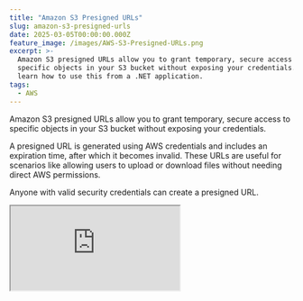 ```yaml
---
title: "Amazon S3 Presigned URLs"
slug: amazon-s3-presigned-urls
date: 2025-03-05T00:00:00.000Z
feature_image: /images/AWS-S3-Presigned-URLs.png
excerpt: >-
  Amazon S3 presigned URLs allow you to grant temporary, secure access to
  specific objects in your S3 bucket without exposing your credentials. Let's
  learn how to use this from a .NET application.
tags:
  - AWS
---
```

Amazon S3 presigned URLs allow you to grant temporary, secure access to specific objects in your S3 bucket without exposing your credentials.

A presigned URL is generated using AWS credentials and includes an expiration time, after which it becomes invalid. These URLs are useful for scenarios like allowing users to upload or download files without needing direct AWS permissions.

Anyone with valid security credentials can create a presigned URL.

<iframe src="https://www.youtube.com/embed/ZhhZm8nlMWE?feature=oembed" />

In this post, let's

-   Explore Amazon S3 Presigned URLs
-   Learn how to enable S3 Presigned URLs
-   Discover use cases to improve application performance

Thanks to AWS for sponsoring this article in my [.NET on AWS Series](/blog/tag/aws/).

## Generate Presigned URL From AWS Console

To generate a presigned URL for an existing object in Amazon S3, navigate to the file in S3.

Under Object Actions → Share with a presigned URL you can generate a URL to share.

![](/images/image.png)

Navigate to the file in Amazon S3 Console, and under Object actions → Share with a presigned URL, you can generate a URL to share the file with anyone

It prompts a dialog to specify the time interval until the presigned URL expires. You can select the time in either minutes or hours.

<Figure src="/images/image-1.png" caption="Time interval until the presigned URL expires when creating a presigned URL from AWS Console." />

Once created, the presigned URL is copied to your clipboard. You can use/share the link to anyone to access the shared file.

## Generate _GET_ Presigned URL From Code

You can also generate a presigned URL from code. Let's use the `AmazonS3Client` from the [AWSSDK.S3](https://www.nuget.org/packages/AWSSDK.S3) NuGet package for this.

<BlogLink
  href="/blog/amazon-s3-dotnet/"
  title="Amazon S3 For the .NET Developer: How to Easily Get Started"
  description="Learn how to get started with Amazon S3 from a .NET Core application. We will learn how to store and retrieve data from the storage, important concepts to be aware of while using S3."
  authorImage="/images/logo-512x512-19.png"
  authorName="Rahul Nath"
  authorTitle="Rahul Pulikkot Nath"
  featureImage="/images/storage-box-2.jpg"
/>

Below is a minimal API endpoint that takes in a S3 object key name as string and generates a presigned URL to view the file.

the `GetPresignedURLAsync` method takes in an S3 object key, the bucket name, the HTTP action associated (in this case `GET`), and also an expiry duration.

```csharp
app.MapGet("/get-presigned-url", async (
        [FromQuery] string key,
        IAmazonS3 s3Client,
        CancellationToken cancellationToken) =>
    {
        var presignedUrl = await s3Client.GetPreSignedURLAsync(new GetPreSignedUrlRequest()
        {
            BucketName = "<your-bucket-name>",
            Key = key,
            Verb = HttpVerb.GET,
            Expires = DateTime.UtcNow.AddMinutes(1)
        });

        return new {url = presignedUrl};
    })
    .WithName("GetPreSignedUrl")
    .DisableAntiforgery()
    .WithOpenApi();

```

It generates a presigned URL to view the specified file from the bucket, very similar to the one we created from the AWS Console.

<BlogLink
  href="/blog/amazon-credentials-dotnet/"
  title="Learn How To Manage Credentials When Building .NET Application on AWS"
  description="Learn different ways to set up and manage credentials and sensitive information when building .NET applications on AWS. We will also touch upon some of the tools and utilities that I have set up on my local development machine to make working with AWS easier."
  authorImage="/images/logo-512x512-20.png"
  authorName="Rahul Nath"
  authorTitle="Rahul Pulikkot Nath"
  featureImage="/images/secure-key-2.jpg"
/>

To generate the pre-signed URL, the application must have access to the specified bucket and file.

## Generate _PUT_ Presigned URL From Code

We can also upload files into an S3 bucket using PreSigned URLs, like viewing a file.

However, uploading a file to S3 is split into two steps.

-   Generate a presigned URL to upload
-   Upload the file using presigned URL

Generating a presigned URL is very similar to the code previously, except that we use the HTTP `PUT` verb.

```csharp
app.MapGet("/get-presigned-url-for-upload", async (
        [FromQuery] string key,
        IAmazonS3 s3Client,
        CancellationToken cancellationToken) =>
    {
        var presignedUrl = await s3Client.GetPreSignedURLAsync(new GetPreSignedUrlRequest()
        {
            BucketName = "<your-bucket-name>",
            Key = key,
            Verb = HttpVerb.PUT,
            Expires = DateTime.UtcNow.AddMinutes(1)
        });

        return new {url = presignedUrl};
    })
    .WithName("GetPreSignedUrlForUpload")
    .DisableAntiforgery()
    .WithOpenApi();

```

Like before, we need to specify a key to upload the file, which becomes the object key in Amazon S3 once uploaded.

The above code will return a presigned URL that you can use to upload a file.

### Amazon S3 Bucket and CORS

If you are using the `PUT` presigned URL to upload a file from a web page directly, you must ensure that CORS is enabled on the S3 bucket.

This is because the webpage is running under a different host and is trying to access the URL on a different host (\*.amazonaws.com) to upload a file.

<BlogLink
  href="/blog/asp-net-core-cors-demystified/"
  title="Understand CORS and Learn How to Enable it for Your ASP NET API"
  description="Cross Origin Resource Sharing or CORS in short is a W3C standard that allows a server to relax the same-origin policy. Learn more about CORS, how to enable it for an ASP NET Web API, Preflight requests and more."
  authorImage="/images/logo-512x512-21.png"
  authorName="Rahul Nath"
  authorTitle="Rahul Pulikkot Nath"
  featureImage="/images/cors_bridge.jpg"
/>

You can update the CORS policy by navigating to the Amazon S3 bucket in the AWS Console and clicking on Permissions → Cross-origin resource sharing (CORS).

<Figure src="/images/image-2.png" caption="For now I have enabled all origins by using the `*` wildcard operator." />

### Uploading Files Directly To S3 from Client/Browser

With the CORS policy configured, you can upload files directly to Amazon S3 using the presigned URLs from your web applications.

In the sample repository code shared below, I have two HTML files (generated by ChatGPT) to upload files to S3 using presigned URLs

-   `Index.html` → Upload to S3 given a Presigned URL
-   `Index - Generate PreSigned.html` → Hit an API endpoint to generate a presigned URL for a given key and then upload the actual file directly to S3.

Depending on how you want to let users upload files to S3 you can use either of those patterns.

The complete source code and the HTML files are available [here.](https://github.com/rahulpnath/youtube-samples/tree/main/s3-presigned-urls)
